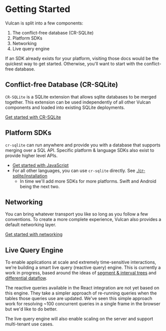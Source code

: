 # Getting Started

Vulcan is split into a few components:

1. The conflict-free database (CR-SQLite)
2. Platform SDKs
3. Networking
4. Live query engine

If an SDK already exists for your platform, visiting those docs would be the quickest way to get started. Otherwise, you'll want to start with the conflict-free database.

## Conflict-free Database (CR-SQLite)

`CR-SQLite` is a SQLite extension that allows sqlite databases to be merged together. This extension can be used independently of all other Vulcan components and loaded into existing SQLite deployments.

[Get started with CR-SQLite](./cr-sqlite/installation)

## Platform SDKs

`cr-sqlite` can run anywhere and provide you with a database that supports merging over a SQL API. Specific platform & language SDKs also exist to provide higher level APIs.

- [Get started with JavaScript](./js/first-app)
- For all other languages, you can use `cr-sqlite` directly. See [./cr-sqlite/installation](./cr-sqlite/installation)
    - In time we'll add more SDKs for more platforms. Swift and Android being the next two.

## Networking

You can bring whatever transport you like so long as you follow a few conventions. To create a more complete experience, Vulcan also provides a default networking layer.

[Get started with networking](./networking/background)

## Live Query Engine

To enable applications at scale and extremely time-sensitive interactions, we're building a smart live query (reactive query) engine. This is currently a work in progress, based around the ideas of [segment & interval trees](https://stackoverflow.com/questions/17466218/what-are-the-differences-between-segment-trees-interval-trees-binary-indexed-t) and [differential dataflow](https://github.com/TimelyDataflow/differential-dataflow).

The reactive queries available in the React integration are not yet based on this engine. They take a simpler approach of re-running queries when the tables those queries use are updated. We've seen this simple approach work for resolving ~100 concurrent queries in a single frame in the browser but we'd like to do better.

The live query engine will also enable scaling on the server and support multi-tenant use cases.

